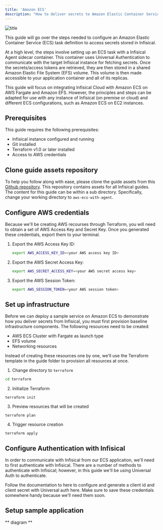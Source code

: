 ```yaml
---
title: 'Amazon ECS'
description: "How to deliver secrets to Amazon Elastic Container Service"
---
```


![title](../../images/k8-diagram.png)

This guide will go over the steps needed to configure an Amazon Elastic Container Service (ECS) task definition to access secrets stored in Infisical. 

At a high level, the steps involve setting up an ECS task with a Infisical Agent sidecar container. This container uses Universal Authentication to communicate with the target Infisical instance for fetching secrets.
Once the secrets/access tokens are retrieved, they are then stored in a shared Amazon Elastic File System (EFS) volume. This volume is then made accessible to your application container and all of its replicas.

This guide will focus on integrating Infisical Cloud with Amazon ECS on AWS Fargate and Amazon EFS.
However, the principles and steps can be adapted for use with any instance of Infisical (on premise or cloud) and different ECS configurations, such as Amazon ECS on EC2 instances.

## Prerequisites
This guide requires the following prerequisites:
- Infisical instance configured and running 
- Git installed
- Terraform v1.0 or later installed
- Access to AWS credentials

## Clone guide assets repository
To help you follow along with ease, please clone the guide assets from this [Github repository](https://github.com/Infisical/infisical-guides.git).
This repository contains assets for all Infisical guides. The content for this guide can be within a sub directory. 
Specifically, change your working directory to `aws-ecs-with-agent`.

## Configure AWS credentials
Because we'll be creating AWS recourses through Terraform, you will need to obtain a set of AWS Access Key and Secret Key.
Once you generated these credentials, export them to your terminal. 

1. Export the AWS Access Key ID:

   ```bash
   export AWS_ACCESS_KEY_ID=<your AWS access key ID>
   ```

2. Export the AWS Secret Access Key:

   ```bash
   export AWS_SECRET_ACCESS_KEY=<your AWS secret access key>
   ```

3. Export the AWS Session Token:

   ```bash
   export AWS_SESSION_TOKEN=<your AWS session token>
   ```

## Set up infrastructure

Before we can deploy a sample service on Amazon ECS to demonstrate how you deliver secrets from Infisical, you must first provision baseline infrastructure components.
The following resources need to be created:
- AWS ECS Cluster with Fargate as launch type
- EFS volume
- Networking resources 

Instead of creating these resources one by one, we'll use the Terraform template in the guide folder to provision all resources at once.

1. Change directory to `terraform`
```sh 
cd terraform
```

2. Initialize Terraform
```
terraform init 
```

3. Preview resources that will be created 
```
terraform plan
```

4. Trigger resource creation
```
terraform apply 
```

## Configure Authentication with Infisical
In order to communicate with Infisical from our ECS application, we'll need to first authenticate with Infisical.
There are a number of methods to authenticate with Infisical; however, in this guide we'll be using Universal Auth to authenticate.

Follow the documentation to here to configure and generate a client id and client secret with Universal auth here.
Make sure to save these credentials somewhere handy because we'll need them soon.

## Setup sample application

** diagram **

